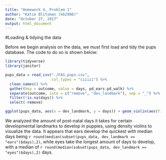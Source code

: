 ```yaml
---
title: "Homework 4, Problem 1"
author: "Katie Blitsman (kb2908)"
date: "October 27, 2017"
output: html_document
---
```


#Loading & tidying the data

Before we begin analysis on the data, we must first load and tidy the pups database. The code to do so is shown below:
``` r
library(tidyverse)
library(janitor)

pups_data = read_csv("./FAS_pups.csv",
                     col_types = "ciiiii") %>% 
  clean_names() %>% 
  gather(key = outcome, value = days, pd_ears:pd_walk) %>% 
  separate(outcome, into = c("remove", "dev_landmark"), sep = "_") %>% 
  filter(!is.na(days)) %>% 
  select(-remove)

ggplot(pups_data, aes(x = dev_landmark, y = days)) + geom_violin(aes(fill = dev_landmark), color = "blue") + stat_summary(fun.y = median, geom = "point", color = "blue", size = 4)

```

We analyzed the amount of post-natal days it takes for certain developmental landmarks to develop in puppies, using density violins to visualize the data. It appears that ears develop the quickest with median days being `r round(median(subset(pups_data, dev_landmark == "ears")$days),2)`, while eyes take the longest amount of days to develop, with a median of `r round(median(subset(pups_data, dev_landmark == "eyes")$days),2)` days.
